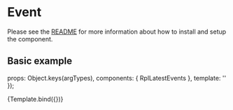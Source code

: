 
<Meta title="Organisms/Event" />

# Event
Please see the [README](https://github.com/dpc-sdp/ripple/blob/master/packages/components/Organisms/Event/README.md) for more information about how to install and setup the component.

## Basic example

  props: Object.keys(argTypes),
  components: { RplLatestEvents },
  template: '<rpl-latest-events :events="events" :cta="cta" :link="link" :title="title" />'
});

<Canvas>
  <Story
    name="Event"
    args={{
      events: [
        {
          image: svgPlaceholder({ width: 580, height: 340 }),
          dateStart: '2018-12-25T09:00:00.000+10:00',
          dateEnd: '2019-01-05T09:00:00.000+10:00',
          location: 'South Yarra',
          title: 'This is the headline of an event',
          summary:
            'This event range occurs in 2018 and goes to 2019. Neque porro quisquam est, qui dolorem ipsum quia dolor sit amet lorem ipsum dolor sit amet.',
          link: { text: 'See event details', url: '#' }
        },
        {
          image: svgPlaceholder({ width: 580, height: 340 }),
          dateStart: '2018-05-09T09:00:00.000+10:00',
          dateEnd: '2018-05-10T09:00:00.000+10:00',
          location: 'South Yarra',
          title: 'This is the headline of an event',
          summary:
            'This event range occurs in 2018, same month different day.',
          link: { text: 'See event details', url: '#' }
        },
        {
          image: svgPlaceholder({ width: 580, height: 340 }),
          dateStart: '2018-02-12T09:00:00.000+10:00',
          dateEnd: '2018-02-12T15:00:00.000+10:00',
          location: 'South Yarra',
          title: 'This is the headline of an event',
          summary:
            'This event range occurs in 2018, same day, different time.',
          link: { text: 'See event details', url: '#' }
        },
        {
          image: svgPlaceholder({ width: 580, height: 340 }),
          dateStart: '2018-08-01T09:00:00.000+10:00',
          dateEnd: '2018-09-02T09:00:00.000+10:00',
          location: 'South Yarra',
          title: 'This is the headline of an event',
          summary:
            'This event range occurs in 2018. Same year, different month.',
          link: { text: 'See event details', url: '#' }
        },
        {
          image: svgPlaceholder({ width: 580, height: 340 }),
          dateStart: '2020-02-02T09:00:00.000+10:00',
          location: 'South Yarra',
          title:
            'This is the headline of an event with a location that will stretch over over 3 lines',
          summary:
            'This single date event occurs in 2020. Neque porro quisquam est, qui dolorem ipsum quia dolor sit amet lorem ipsum dolor sit amet.',
          link: { text: 'See event details', url: '#' }
        },
        {
          image: svgPlaceholder({ width: 580, height: 340 }),
          dateStart: '2019-07-10T09:00:00.000+10:00',
          location: 'South Yarra',
          title:
            'This is the headline of an event with a location that will stretch over over 3 lines',
          summary:
            'This single date event occurs in 2019. Neque porro quisquam est, qui dolorem ipsum quia dolor sit amet lorem ipsum dolor sit amet.',
          link: { text: 'See event details', url: '#' }
        }
      ],
      cta: {
        image: svgPlaceholder({ width: 148, height: 148 }),
        title: 'Want to submit an event?',
        summary:
         'Lorem ipsum dolor sit amet, consectet adipiscing elit, seddo eiusmod tempore incididunt ut labore et dolore.',
        link: { text: 'Submit a listing', url: '#' }
      },
      link: { text: 'See all events', url: '#' },
      title: 'Event heading'
    }}
  >
    {Template.bind({})}
  </Story>
</Canvas>

<ArgsTable of={RplLatestEvents} />
